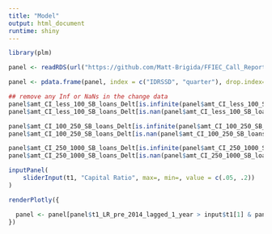 ```yaml
---
title: "Model"
output: html_document
runtime: shiny
---
```


```r
library(plm)

panel <- readRDS(url("https://github.com/Matt-Brigida/FFIEC_Call_Reports/blob/master/querying_data_and_analysis/analyses/panel_data_analysis/full_panel/panel.rds?raw=true"))

panel <- pdata.frame(panel, index = c("IDRSSD", "quarter"), drop.index=TRUE, row.names=TRUE)

## remove any Inf or NaNs in the change data
panel$amt_CI_less_100_SB_loans_Delt[is.infinite(panel$amt_CI_less_100_SB_loans_Delt)] <- NA
panel$amt_CI_less_100_SB_loans_Delt[is.nan(panel$amt_CI_less_100_SB_loans_Delt)] <- NA

panel$amt_CI_100_250_SB_loans_Delt[is.infinite(panel$amt_CI_100_250_SB_loans_Delt)] <- NA
panel$amt_CI_100_250_SB_loans_Delt[is.nan(panel$amt_CI_100_250_SB_loans_Delt)] <- NA

panel$amt_CI_250_1000_SB_loans_Delt[is.infinite(panel$amt_CI_250_1000_SB_loans_Delt)] <- NA
panel$amt_CI_250_1000_SB_loans_Delt[is.nan(panel$amt_CI_250_1000_SB_loans_Delt)] <- NA

inputPanel(
    sliderInput(t1, "Capital Ratio", max=, min=, value = c(.05, .2))
)

renderPlotly({

  panel <- panel[panel$t1_LR_pre_2014_lagged_1_year > input$t1[1] & panel$t1_LR_pre_2014_lagged_1_year < input$t1[2], ]
})
```
